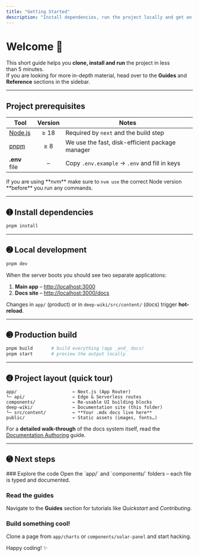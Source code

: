 ```yaml
---
title: "Getting Started"
description: "Install dependencies, run the project locally and get an overview of what lives where."
---
```



# Welcome 👋

This short guide helps you **clone, install and run** the project in less than&nbsp;5&nbsp;minutes.  
If you are looking for more in-depth material, head over to the **Guides** and **Reference** sections in the sidebar.

---

## Project prerequisites

| Tool                           | Version | Notes                                           |
| ------------------------------ | :-----: | ----------------------------------------------- |
| [Node.js](https://nodejs.org/) |  ≥ 18   | Required by `next` and the build step           |
| [pnpm](https://pnpm.io/)       |   ≥ 8   | We use the fast, disk-efficient package manager |
| **.env** file                  |    –    | Copy `.env.example` → `.env` and fill in keys   |

<Callout type="warning">
  If you are using **nvm** make sure to <code>nvm use</code> the correct Node
  version **before** you run any commands.
</Callout>

---

## ➊ Install dependencies

```bash
pnpm install
```

---

## ➋ Local development

```bash
pnpm dev
```

When the server boots you should see two separate applications:

1. **Main app** – [http://localhost:3000](http://localhost:3000)
2. **Docs site** – [http://localhost:3000/docs](http://localhost:3000/docs)

Changes in `app/` (product) or in `deep-wiki/src/content/` (docs) trigger **hot-reload**.

---

## ➌ Production build

```bash
pnpm build       # build everything (app _and_ docs)
pnpm start       # preview the output locally
```

---

## ➍ Project layout (quick tour)

```text
app/                     ← Next.js (App Router)
└─ api/                  ← Edge & Serverless routes
components/              ← Re-usable UI building blocks
deep-wiki/               ← Documentation site (this folder)
└─ src/content/          ← **Your .mdx docs live here**
public/                  ← Static assets (images, fonts…)
```

For a **detailed walk-through** of the docs system itself, read the
[Documentation Authoring](/guides/documentation-authoring) guide.

---

## ➎ Next steps

<Steps>
### Explore the code
Open the `app/` and `components/` folders – each file is typed and documented.

### Read the guides

Navigate to the **Guides** section for tutorials like _Quickstart_ and _Contributing_.

### Build something cool!

Clone a page from `app/charts` or `components/solar-panel` and start hacking.

</Steps>

Happy coding! ✨
